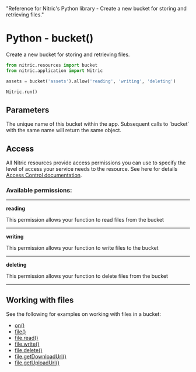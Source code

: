   "Reference for Nitric's Python library - Create a new bucket for storing and retrieving files."

# Python - bucket()

Create a new bucket for storing and retrieving files.

```python
from nitric.resources import bucket
from nitric.application import Nitric

assets = bucket('assets').allow('reading', 'writing', 'deleting')

Nitric.run()
```

## Parameters

<Properties>
  <Property name="name" type="string" required>
    The unique name of this bucket within the app. Subsequent calls to `bucket`
    with the same name will return the same object.
  </Property>
</Properties>

## Access

All Nitric resources provide access permissions you can use to specify the level of access your service needs to the resource. See here for details [Access Control documentation](/assets/access-control).

### Available permissions:

---

**reading**

This permission allows your function to read files from the bucket

---

**writing**

This permission allows your function to write files to the bucket

---

**deleting**

This permission allows your function to delete files from the bucket

---

## Working with files

See the following for examples on working with files in a bucket:

- [on()](./bucket-on)
- [file()](./bucket-file)
- [file.read()](./bucket-file-read)
- [file.write()](./bucket-file-write)
- [file.delete()](./bucket-file-delete)
- [file.getDownloadUrl()](./bucket-file-downloadurl)
- [file.getUploadUrl()](./bucket-file-uploadurl)
